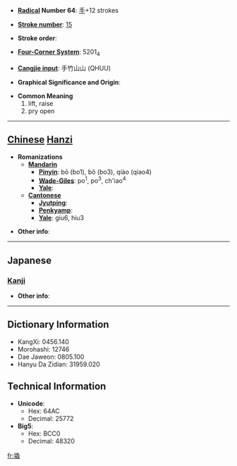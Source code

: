 * '''[[Wiktionary:Chinese radical index| Radical]] Number 64''': [[Wiktionary:Chinese radical index 手|手]]+12 strokes

* '''[[Wiktionary:Chinese total strokes index|Stroke number]]''': [[Wiktionary:Chinese total strokes index 15|15]]

* '''Stroke order''': 

* '''[[Wiktionary:Chinese four corner index|Four-Corner System]]''': 5201<sub>4</sub>

* '''[[Wiktionary:Chinese Cangjie index|Cangjie input]]''': 手竹山山 (QHUU)

* '''Graphical Significance and Origin''': 

* '''Common Meaning'''
*#lift, raise
*# pry open


----

== [[Chinese]] [[Hanzi]] ==

* '''Romanizations'''
** '''[[Mandarin]]'''
*** '''[[Pinyin]]''': bō (bo1), bǒ (bo3), qiào (qiao4)
*** '''[[Wade-Giles]]''': po<sup>1</sup>, po<sup>3</sup>, ch'iao<sup>4</sup>
*** '''[[Yale]]''': 
** '''[[Cantonese]]'''
*** '''[[Jyutping]]''':
*** '''[[Penkyamp]]''': 
*** '''[[Yale]]''': giu6, hiu3

* '''Other info''': 

----

==Japanese==
===[[Kanji]]===
{{kanji|on readings=[[きょう]] (kyō)
|kun readings=[[あげる]] (ageru)
}}

* '''Other info''':  

----

== Dictionary Information ==

* KangXi: 0456.140
* Morohashi: 12746
* Dae Jaweon: 0805.100
* Hanyu Da Zidian: 31959.020

== Technical Information ==

* '''Unicode''':
** Hex: 64AC
** Decimal: 25772
* '''Big5''':
** Hex: BCC0
** Decimal: 48320

[[fr:撬]]